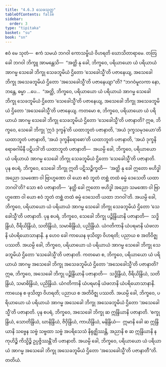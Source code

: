 ```yaml
---
title: "4.6.3 သေခသုတ္တ"
tableOfContents: false
sidebar:
  order: 3
type: "tipitaka"
basket: "su"
book: "sn"
---
```



<DynamicBreadcrumb />

<Division number="523" book="sn" e="ch" v="18" p="358">

<Paragraph number="1200" book="sn">
ဧဝံ မေ သုတံ—  ဧကံ သမယံ ဘဂဝါ ကောသမ္ဗိယံ ဝိဟရတိ ဃောသိတာရာမေ. တတြ ခေါ ဘဂဝါ ဘိက္ခူ အာမန္တေသိ—  “အတ္ထိ နု ခေါ, ဘိက္ခဝေ, ပရိယာယော ယံ ပရိယာယံ အာဂမ္မ သေခေါ ဘိက္ခု သေခဘူမိယံ ဌိတော ‘သေခေါသ္မီ’တိ ပဇာနေယျ, အသေခေါ ဘိက္ခု အသေခဘူမိယံ ဌိတော ‘အသေခေါသ္မီ’တိ ပဇာနေယျာ”တိ?
</Paragraph>

<Paragraph number="1201" book="sn">
“ဘဂဝံမူလကာ နော, ဘန္တေ, ဓမ္မာ …ပေ…  “အတ္ထိ, ဘိက္ခဝေ, ပရိယာယော ယံ ပရိယာယံ အာဂမ္မ သေခေါ ဘိက္ခု သေခဘူမိယံ ဌိတော ‘သေခေါသ္မီ’တိ ပဇာနေယျ, အသေခေါ ဘိက္ခု အသေခဘူမိယံ ဌိတော ‘အသေခေါသ္မီ’တိ ပဇာနေယျ.
</Paragraph>

<Paragraph number="1202" book="sn">
ကတမော စ, ဘိက္ခဝေ, ပရိယာယော ယံ ပရိယာယံ အာဂမ္မ သေခေါ ဘိက္ခု သေခဘူမိယံ ဌိတော ‘သေခေါသ္မီ’တိ ပဇာနာတိ? ဣဓ, ဘိက္ခဝေ, သေခေါ ဘိက္ခု ‘ဣဒံ ဒုက္ခန်’တိ ယထာဘူတံ ပဇာနာတိ, ‘အယံ ဒုက္ခသမုဒယော’တိ ယထာဘူတံ ပဇာနာတိ, ‘အယံ ဒုက္ခနိရောဓော’တိ ယထာဘူတံ ပဇာနာတိ, ‘အယံ ဒုက္ခနိရောဓဂါမိနီ ပဋိပဒါ’တိ ယထာဘူတံ ပဇာနာတိ—  အယမ္ပိ ခေါ, ဘိက္ခဝေ, ပရိယာယော ယံ ပရိယာယံ အာဂမ္မ သေခေါ ဘိက္ခု သေခဘူမိယံ ဌိတော ‘သေခေါသ္မီ’တိ ပဇာနာတိ.
</Paragraph>

<Paragraph number="1203" book="sn">
ပုန စပရံ, ဘိက္ခဝေ, သေခေါ ဘိက္ခု ဣတိ ပဋိသဉ္စိက္ခတိ—  ‘အတ္ထိ နု ခေါ ဣတော ဗဟိဒ္ဓါ အညော သမဏော ဝါ ဗြာဟ္မဏော ဝါ ယော ဧဝံ ဘူတံ တစ္ဆံ တထံ ဓမ္မံ ဒေသေတိ ယထာ ဘဂဝါ’တိ? သော ဧဝံ ပဇာနာတိ—  ‘နတ္ထိ ခေါ ဣတော ဗဟိဒ္ဓါ အညော သမဏော ဝါ ဗြာဟ္မဏော ဝါ ယော ဧဝံ ဘူတံ တစ္ဆံ တထံ ဓမ္မံ ဒေသေတိ ယထာ ဘဂဝါ’တိ. အယမ္ပိ ခေါ, ဘိက္ခဝေ, ပရိယာယော ယံ ပရိယာယံ အာဂမ္မ သေခေါ ဘိက္ခု သေခဘူမိယံ ဌိတော ‘သေခေါသ္မီ’တိ ပဇာနာတိ.
</Paragraph>

<Paragraph number="1204" book="sn">
ပုန စပရံ, ဘိက္ခဝေ, သေခေါ ဘိက္ခု ပဉ္စိန္ဒြိယာနိ ပဇာနာတိ—  သဒ္ဓိန္ဒြိယံ, ဝီရိယိန္ဒြိယံ, သတိန္ဒြိယံ, သမာဓိန္ဒြိယံ, ပညိန္ဒြိယံ. ယံဂတိကာနိ ယံပရမာနိ ယံဖလာနိ ယံပရိယောသာနာနိ. န ဟေဝ ခေါ ကာယေန ဖုသိတွာ ဝိဟရတိ; ပညာယ စ အတိဝိဇ္ဈ ပဿတိ. အယမ္ပိ ခေါ, ဘိက္ခဝေ, ပရိယာယော ယံ ပရိယာယံ အာဂမ္မ သေခေါ ဘိက္ခု သေခဘူမိယံ ဌိတော ‘သေခေါသ္မီ’တိ ပဇာနာတိ.
</Paragraph>

<Paragraph number="1205" book="sn">
ကတမော စ, ဘိက္ခဝေ, ပရိယာယော ယံ ပရိယာယံ အာဂမ္မ အသေခေါ ဘိက္ခု အသေခဘူမိယံ ဌိတော ‘အသေခေါသ္မီ’တိ ပဇာနာတိ? ဣဓ, ဘိက္ခဝေ, အသေခေါ ဘိက္ခု ပဉ္စိန္ဒြိယာနိ ပဇာနာတိ—  သဒ္ဓိန္ဒြိယံ, ဝီရိယိန္ဒြိယံ, သတိန္ဒြိယံ, သမာဓိန္ဒြိယံ, ပညိန္ဒြိယံ. ယံဂတိကာနိ ယံပရမာနိ ယံဖလာနိ ယံပရိယောသာနာနိ. ကာယေန စ ဖုသိတွာ ဝိဟရတိ; ပညာယ စ အတိဝိဇ္ဈ ပဿတိ. အယမ္ပိ ခေါ, ဘိက္ခဝေ, ပရိယာယော ယံ ပရိယာယံ အာဂမ္မ အသေခေါ ဘိက္ခု အသေခဘူမိယံ ဌိတော ‘အသေခေါသ္မီ’တိ ပဇာနာတိ.
</Paragraph>

<Paragraph number="1206" book="sn">
ပုန စပရံ, ဘိက္ခဝေ, အသေခေါ ဘိက္ခု ဆ ဣန္ဒြိယာနိ ပဇာနာတိ. ‘စက္ခုန္ဒြိယံ, သောတိန္ဒြိယံ, ဃာနိန္ဒြိယံ, ဇိဝှိန္ဒြိယံ, ကာယိန္ဒြိယံ, မနိန္ဒြိယံ—  ဣမာနိ ခေါ ဆ ဣန္ဒြိယာနိ သဗ္ဗေန သဗ္ဗံ သဗ္ဗထာ သဗ္ဗံ အပရိသေသံ နိရုဇ္ဈိဿန္တိ, အညာနိ စ ဆ ဣန္ဒြိယာနိ န ကုဟိဉ္စိ ကိသ္မိဉ္စိ ဥပ္ပဇ္ဇိဿန္တီ’တိ ပဇာနာတိ. အယမ္ပိ ခေါ, ဘိက္ခဝေ, ပရိယာယော ယံ ပရိယာယံ အာဂမ္မ အသေခေါ ဘိက္ခု အသေခဘူမိယံ ဌိတော ‘အသေခေါသ္မီ’တိ ပဇာနာတီ”တိ.

</Paragraph>
</Division>

<Paragraph number="1207" type="center" book="sn">
တတိယံ.
</Paragraph>